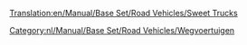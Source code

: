 [[Translation:en/Manual/Base Set/Road Vehicles/Sweet Trucks]]

{{nl/Manual/Base Set/Road Vehicles/Wegvoertuig|name     = MightyMover Snoeptruck
  |img      = en/Archive/Old 32bpp/MightyMover Sweet.png
  |price    = £4.797 (€9.594)
  |speed    = 30 mph (48 km/h)
  |annual   = £421 (€842)
  |designed = 1936
  |life     = 15
  |capacity = 17 zakken [[nl/Manual/Base Set/Cargos/Snoep|snoep]]
}}
{{nl/Manual/Base Set/Road Vehicles/Wegvoertuig|name     = Powernaught Snoeptruck
  |img      = en/Archive/Old 32bpp/Powernaught Sweet.png
  |price    = £6.027 (€12.054)
  |speed    = 55 mph (88 km/h)
  |annual   = £787 (€1.574)
  |designed = 1979
  |life     = 15
  |capacity = 19 zakken [[nl/Manual/Base Set/Cargos/Snoep|snoep]]
}}
{{nl/Manual/Base Set/Road Vehicles/Wegvoertuig|name     = Wizzowow Snoeptruck
  |img      = en/Archive/Old 32bpp/Wizzow Sweet.png
  |price    = £6.437 (€12.874)
  |speed    = 70 mph (112 km/h)
  |annual   = £1.125 (€2.250)
  |designed = 2017
  |life     = 15
  |capacity = 22 zakken [[nl/Manual/Base Set/Cargos/Snoep|snoep]]
}}
[[Category:nl/Manual/Base Set/Road Vehicles/Wegvoertuigen]]